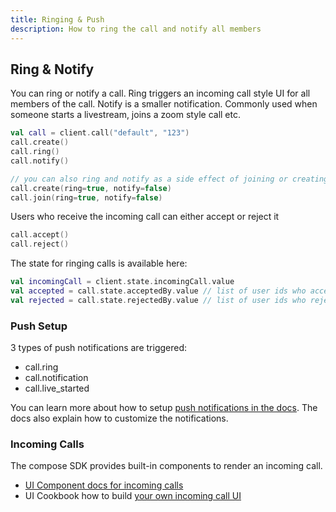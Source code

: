 ```yaml
---
title: Ringing & Push
description: How to ring the call and notify all members
---
```



## Ring & Notify

You can ring or notify a call. Ring triggers an incoming call style UI for all members of the call.
Notify is a smaller notification. Commonly used when someone starts a livestream, joins a zoom style call etc.

```kotlin
val call = client.call("default", "123")
call.create()
call.ring()
call.notify()

// you can also ring and notify as a side effect of joining or creating a call
call.create(ring=true, notify=false)
call.join(ring=true, notify=false)
```

Users who receive the incoming call can either accept or reject it

```kotlin
call.accept()
call.reject()
```

The state for ringing calls is available here:

```kotlin
val incomingCall = client.state.incomingCall.value
val accepted = call.state.acceptedBy.value // list of user ids who accepted
val rejected = call.state.rejectedBy.value // list of user ids who rejected
```

### Push Setup

3 types of push notifications are triggered:

* call.ring
* call.notification
* call.live_started

You can learn more about how to setup [push notifications in the docs](../03-guides/09-push-notifications/01-overview.mdx).
The docs also explain how to customize the notifications.

### Incoming Calls

The compose SDK provides built-in components to render an incoming call.

* [UI Component docs for incoming calls](../04-ui-components/04-call/02-ringing-call.mdx)
* UI Cookbook how to build [your own incoming call UI](../05-ui-cookbook/05-incoming-and-outgoing-call.mdx)